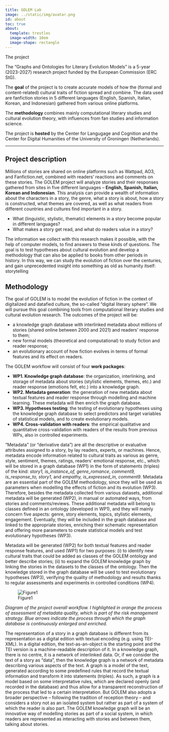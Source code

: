 ```yaml
---
title: GOLEM Lab
image: ../static/img/avatar.png
id: about
toc: true
about:
  template: trestles
  image-width: 10em
  image-shape: rectangle
---
```


::: habout
The project
:::

The "Graphs and Ontologies for Literary Evolution Models" is a 5-year (2023-2027) research project funded by the European Commission (ERC StG).

The **goal** of the project is to create accurate models of how the (formal and content-related) cultural traits of fiction spread and combine. The data used are fanfiction stories in 5 different languages (English, Spanish, Italian, Korean, and Indonesian) gathered from various online platforms.

The **methodology** combines mainly computational literary studies and cultural evolution theory, with influences from fan studies and information science.

The project is **hosted** by the Center for Langugage and Cognition and the Center for Digital Humanities of the University of Groningen (Netherlands).

------------------------------------------------------------------------

## Project description

Millions of stories are shared on online platforms such as Wattpad, AO3, and Fanfiction.net, combined with readers' reactions and comments on these stories. The GOLEM project will analyze stories and their responses gathered from sites in five different languages -- **English, Spanish, Italian, Korean and Indonesian**. This analysis can provide a wealth of information about the characters in a story, the genre, what a story is about, how a story is constructed, what themes are covered, as well as what readers from different countries and cultures find important in a story.

-   What (linguistic, stylistic, thematic) elements in a story become popular in different languages?
-   What makes a story get read, and what do readers value in a story?

The information we collect with this research makes it possible, with the help of computer models, to find answers to these kinds of questions. The goal is to test hypotheses about cultural evolution and develop a methodology that can also be applied to books from other periods in history. In this way, we can study the evolution of fiction over the centuries, and gain unprecedented insight into something as old as humanity itself: storytelling

## Methodology

The goal of GOLEM is to model the evolution of fiction in the context of digitalized and datafied culture, the so-called "digital literary sphere". We will pursue this goal combining tools from computational literary studies and cultural evolution research. The outcomes of the project will be:

-   a knowledge graph database with interlinked metadata about millions of stories (shared online between 2000 and 2021) and readers' response to them;
-   new formal models (theoretical and computational) to study fiction and reader response;
-   an evolutionary account of how fiction evolves in terms of formal features and its effect on readers.

The GOLEM workflow will consist of four **work packages**:

-   **WP1. Knowledge graph database**: the organization, interlinking, and storage of metadata about stories (stylistic elements, themes, etc.) and reader response (emotions felt, etc.) into a knowledge graph.
-   **WP2. Metadata generation**: the generation of new metadata about textual features and reader response through modelling and machine learning. These metadata will then enrich the graph database.
-   **WP3. Hypotheses testing**: the testing of evolutionary hypotheses using the knowledge graph database to select predictors and target variables of statistical models, and to create evolutionary models.
-   **WP4. Cross-validation with readers**: the empirical qualitative and quantitative cross-validation with readers of the results from previous WPs, also in controlled experiments.

"Metadata" (or "derivative data") are all the descriptive or evaluative attributes assigned to a story, by lay readers, experts, or machines. Hence, metadata encode information related to cultural traits as various as genre, style, sentiment, themes, ratings, readers' emotional response, etc., which will be stored in a graph database (WP1) in the form of statements (triples) of the kind: *story1, is_instance_of, genre_romance*, *comment9, is_response_to, story1*, and *empathy, is_expressed_in, comment9*. Metadata are an essential part of the GOLEM methodology, since they will be used as parameters when modelling the effects of fiction and its evolution (WP3). Therefore, besides the metadata collected from various datasets, additional metadata will be generated (WP2), in manual or automated ways, from stories and comments/reviews. These additional metadata will belong to classes defined in an ontology (developed in WP1), and they will mainly concern five aspects: genre, story elements, topics, stylistic elements, engagement. Eventually, they will be included in the graph database and linked to the appropriate stories, enriching their schematic representation and offering more parameters to create statistical models and test evolutionary hypotheses (WP3).

Metadata will be generated (WP2) for both textual features and reader response features, and used (WP1) for two purposes: (i) to identify new cultural traits that could be added as classes of the GOLEM ontology and better describe stories; (ii) to expand the GOLEM knowledge graph by linking the stories in the datasets to the classes of the ontology. Then the knowledge stored in the graph database will be used to test evolutionary hypotheses (WP3), verifying the quality of methodology and results thanks to regular assessments and experiments in controlled conditions (WP4).

![Figure1](../static/img/fig1.png){out-width="200%"}

*Diagram of the project overall workflow. I highlighted in orange the process of assessment of metadata quality, which is part of the risk management strategy. Blue arrows indicate the process through which the graph database is continuously enlarged and enriched.*

The representation of a story in a graph database is different from its representation as a digital edition with textual encoding (e.g. using TEI-XML). In a digital edition, the text-as-an-object is the starting point and the TEI version is a machine-readable description of it. In a knowledge graph, there is no centre, it is a network of interlinked data. Or, if we consider the text of a story as "data", then the knowledge graph is a network of metadata describing various aspects of the text. A graph is a model of the text, generated according to some predefined rules that record the textual information and transform it into statements (triples). As such, a graph is a model based on some interpretative rules, which are declared openly (and recorded in the database) and thus allow for a transparent reconstruction of the process that led to a certain interpretation. But GOLEM also adopts a broader perspective -- following the tradition of reception theory -- and considers a story not as an isolated system but rather as part of a system of which the reader is also part. The GOLEM knowledge graph will be an innovative way of modelling stories as part of a social system, in which readers are represented as interacting with stories and between them, talking about stories.
